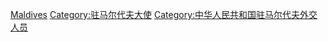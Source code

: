 [[Category:中华人民共和国驻外大使|Maldives]]
[[Category:驻马尔代夫大使|Category:驻马尔代夫大使]]
[[Category:中华人民共和国驻马尔代夫外交人员|Category:中华人民共和国驻马尔代夫外交人员]]